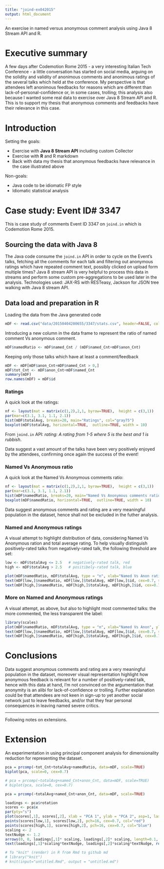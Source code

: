 ---
title: "joind-ex042015"
output: html_document
---
An exercise in named versus anonymous comment analysis using Java 8 Stream API and R.

# Executive summary
A few days after Codemotion Rome 2015 - a very interesting Italian Tech Conference - a little conversation has started on social media, arguing on the solidity and validity of anonimous comments and anonimous ratings of the several talks which held at the conference. My perspective is that attendees left anonimous feedbacks for reasons which are different than lack-of-personal-confidence or, in some cases, trolling; this analysis also because I wanted some real data to exercise over Java 8 Stream API and R. This is to support my thesis that anonymous comments and feedbacks have their relevance in this case.

# Introduction

Setting the goals:

* Exercise with __Java 8 Stream API__ including custom Collector
* Exercise with __R__ and R markdown
* Back with data my thesis that anonymous feedbacks have relevance in the case illustrated above

Non-goals:

* Java code to be idiomatic FP style
* Idiomatic statistical analysis

# Case study: Event ID# 3347
This is case study of comments Event ID 3347 on `joind.in` which is Codemotion Rome 2015.

## Sourcing the data with Java 8
The Java code consume the `joind.in` API in order to cycle on the Event's talks, fetching all the comments for each talk and filtering out anonymous ratings which have repeated comment text, possibly clicked on upload form multiple times? Java 8 stream API is very helpful to process this data in streams and perform some custom pre-aggregations to be used later in the analysis.
Technologies used: JAX-RS with RESTeasy, Jackson for JSON tree walking with Java 8 stream API.

## Data load and preparation in R
Loading the data from the Java generated code

```{r}
mDF <- read.csv("data/20150404200655/3347/stats.csv", header=FALSE, col.names=c("id", "h_avg", "h_commentCnt", "h_starCnt", "anon_Cnt", "named_Cnt", "anonAvg", "namedAvg", "totalAvg"))
```

Introducing a new column in the data frame to represent the ratio of named comment Vs anonymous comment.

```{r}
mDF$namedRatio <- mDF$named_Cnt / (mDF$named_Cnt+mDF$anon_Cnt)
```

Keeping only those talks which have at least a comment/feedback

```{r}
mDF <- mDF[mDF$anon_Cnt+mDF$named_Cnt > 0,]
mDF$tot_Cnt <- mDF$anon_Cnt+mDF$named_Cnt
summary(mDF)
row.names(mDF) = mDF$id
```

### Ratings

A quick look at the ratings:

```{r, echo=FALSE, fig.align='center'}
nf <- layout(mat = matrix(c(1,2),2,1, byrow=TRUE),  height = c(3,1))
par(mar=c(3.1, 3.1, 1.1, 2.1))
hist(mDF$totalAvg, breaks=20, main="Ratings", col="gray75")
boxplot(mDF$totalAvg, horizontal=TRUE,  outline=TRUE, width = 10)
```

From `joind.in` API: *rating: A rating from 1-5 where 5 is the best and 1 is rubbish*.

Data suggest a vast amount of the talks have been very positively enjoyed by the attendees, confirming once again the success of the event!

### Named Vs Anonymous ratio

A quick look at the Named Vs Anonymous comments ratio:

```{r, echo=FALSE, fig.align='center'}
nf <- layout(mat = matrix(c(1,2),2,1, byrow=TRUE),  height = c(3,1))
par(mar=c(3.1, 3.1, 1.1, 2.1))
hist(mDF$namedRatio, breaks=20, main="Named Vs Anonymous comments ratio", col="gray75")
boxplot(mDF$namedRatio, horizontal=TRUE,  outline=TRUE, width = 10)
```

Data suggest anonymous comments and rating are a very meaningful population in the dataset, hence shall not be excluded in the futher analysis. 

### Named and Anonymous ratings

A visual attempt to highlight distribution of data, considering Named Vs Anonymous ration and total average rating. To help visually distinguish positively-rated talks from negatively-rated talk, the following threshold are set:

```{r}
low <- mDF$totalAvg <= 2.5   # negatively-rated talk, red
high <- mDF$totalAvg > 2.5   # positibely-rated talk, blue
```
```{r, echo=FALSE, fig.width=8, fig.height=8, fig.align='center'}
plot(mDF$namedRatio, mDF$totalAvg, type = "n", xlab="Named Vs Anon ratio", ylab="Rating", ylim=c(1,5), main = "Named Vs Anonymous ratings")
text(mDF[low,]$namedRatio, mDF[low,]$totalAvg, mDF[low,]$id, cex=0.7, srt=45, col="red")
text(mDF[high,]$namedRatio, mDF[high,]$totalAvg, mDF[high,]$id, cex=0.7, srt=45, col="blue")
```

### More on Named and Anonymous ratings

A visual attempt, as above, but also to highlight most commented talks: the more commented, the less transparent the label:

```{r, echo=FALSE, fig.width=8, fig.height=8, fig.align='center'}

library(scales)
plot(mDF$namedRatio, mDF$totalAvg, type = "n", xlab="Named Vs Anon", ylab="Rating", ylim=c(1,5),  main = "Named Vs Anonymous ratings, most rated")
text(mDF[low,]$namedRatio, mDF[low,]$totalAvg, mDF[low,]$id, cex=0.7, srt=45, col=alpha("red", mDF[low,]$tot_Cnt/max(mDF$tot_Cnt)))
text(mDF[high,]$namedRatio, mDF[high,]$totalAvg, mDF[high,]$id, cex=0.7, srt=45, col=alpha("blue", mDF[low,]$tot_Cnt/max(mDF$tot_Cnt)))
```

# Conclusions
Data suggest anonymous comments and rating are a very meaningful population in the dataset, moreover visual representation highlight how anonymous feedback is relevant for a number of positively-rated talk, hence with this data at hand, I'm not convinced on the argumentation that anonymity is an alibi for lack-of-confidence or trolling. Further explanation could be that attendees are not keen in sign-up to yet another social network just to leave feedbacks, and/or that they fear personal consequences in leaving named severe critics.

* * * * 

Following notes on extensions.

# Extension
An experimentation in using principal component analysis for dimensionality reduction for representing the dataset.

```{r, echo=FALSE}
pca = prcomp(~tot_Cnt+totalAvg+namedRatio, data=mDF, scale=TRUE)
biplot(pca, scale=0, cex=0.7)
```

```{r, echo=FALSE}
# pca = prcomp(~totalAvg+named_Cnt+anon_Cnt, data=mDF, scale=TRUE)
# biplot(pca, scale=0, cex=0.7)
```

```{r, echo=FALSE}
pca = prcomp(~totalAvg+named_Cnt+anon_Cnt, data=mDF, scale=TRUE)

loadings <- pca$rotation
scores <- pca$x
par(pty="s")
plot(scores[,1], scores[,2], xlab = "PCA 1", ylab = "PCA 2", asp=1, las=1, type="n")
points(scores[low,1], scores[low,2], pch=16, cex=0.7, col="red")
points(scores[high,1], scores[high,2], pch=16, cex=0.7, col="blue")
scaling <- 2
textNudge <- 1.2
arrows(0, 0, loadings[,1]* scaling, loadings[,2]* scaling, length=0.1, angle=20, col="red")
text(loadings[,1]*scaling*textNudge, loadings[,2]*scaling*textNudge, rownames(loadings), col="red", cex=0.7)
```

```{r, echo=FALSE}
# To "knit" (render) in R from Rmd to github md
# library("knit")
# knit(input="untitled.Rmd", output = "untitled.md")
```